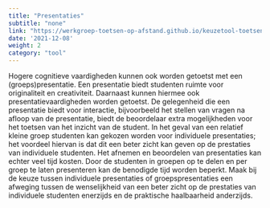 ```yaml
---
title: "Presentaties"
subtitle: "none"
link: "https://werkgroep-toetsen-op-afstand.github.io/keuzetool-toetsen/methods/presentation/"
date: '2021-12-08'
weight: 2
category: "tool"
---
```


Hogere cognitieve vaardigheden kunnen ook worden getoetst met een (groeps)presentatie. Een presentatie biedt studenten ruimte voor originaliteit en creativiteit. Daarnaast kunnen hiermee ook presentatievaardigheden worden getoetst. De gelegenheid die een presentatie biedt voor interactie, bijvoorbeeld het stellen van vragen na afloop van de presentatie, biedt de beoordelaar extra mogelijkheden voor het toetsen van het inzicht van de student. In het geval van een relatief kleine groep studenten kan gekozen worden voor individuele presentaties; het voordeel hiervan is dat dit een beter zicht kan geven op de prestaties van individuele studenten. Het afnemen en beoordelen van presentaties kan echter veel tijd kosten. Door de studenten in groepen op te delen en per groep te laten presenteren kan de benodigde tijd worden beperkt. Maak bij de keuze tussen individuele presentaties of groepspresentaties een afweging tussen de wenselijkheid van een beter zicht op de prestaties van individuele studenten enerzijds en de praktische haalbaarheid anderzijds. 